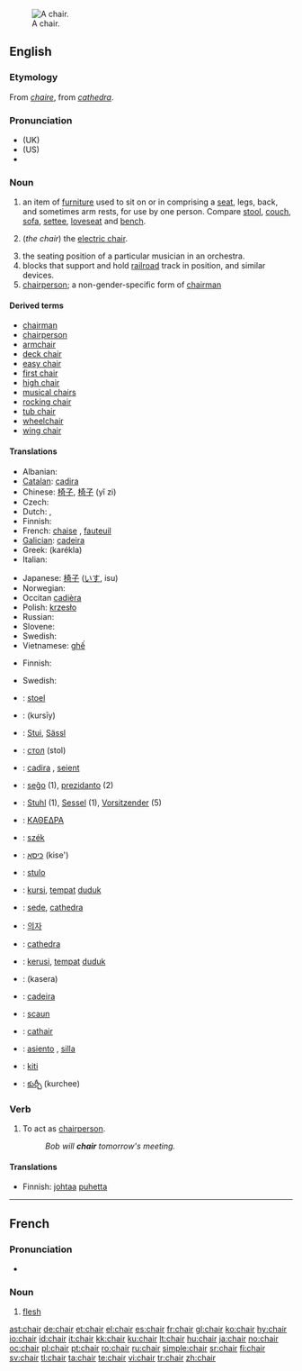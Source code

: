 [[Image:Chair.png|thumb|right|A chair.]]
==English==

{{rank|perfectly|fixed|leaves|852|chair|date|summer|simply}}

===Etymology===
From {{MF.}} ''[[chaire]]'', from {{L.}} ''[[cathedra]]''.

===Pronunciation===
* (UK) {{IPA|/ʧɛə(r)/}}
* (US) {{IPA|/ʧɐɹ/}}
* {{audio|en-us-chair.ogg|Audio (US)}}

===Noun===
{{en-noun}}

# an item of [[furniture]] used to sit on or in comprising a [[seat]], legs, back, and sometimes arm rests, for use by one person.  Compare [[stool]], [[couch]], [[sofa]], [[settee]], [[loveseat]] and [[bench]].
# {{slang}} (''the chair'') the [[electric chair]].
# the seating position of a particular musician in an orchestra.
# blocks that support and hold [[railroad]] track in position, and similar devices.
# [[chairperson]]; a non-gender-specific form of [[chairman]]

====Derived terms====
* [[chairman]]
* [[chairperson]]
* [[armchair]]
* [[deck chair]]
* [[easy chair]]
* [[first chair]]
* [[high chair]]
* [[musical chairs]]
* [[rocking chair]]
* [[tub chair]]
* [[wheelchair]]
* [[wing chair]]

====Translations====
{{trans-top|furniture}}
* Albanian: {{t-|sq|karrige|f|xs=Albanian}}
* [[Catalan]]: [[cadira]] {{f}}
* Chinese: [[椅子]], [[椅子]] (yǐ zi)
* Czech: {{t+|cs|židle|f}}
* Dutch: {{t+|nl|stoel|m}}, {{t-|nl|zetel|m}}
* Finnish: {{t+|fi|tuoli}}
* French: [[chaise]] {{f}}, [[fauteuil]] {{m}}
* [[Galician]]: [[cadeira]] {{f}}
* Greek: {{t|el|καρέκλα|f|sc=Grek}} (karékla)
* Italian: {{t+|it|sedia|f}}
{{trans-mid}}
* Japanese: [[椅子]] ([[いす]], isu)
* Norwegian: {{t+|no|stol|m}}
* Occitan [[cadièra]] {{f}}
* Polish: [[krzesło]] {{n}}
* Russian: {{t+|ru|стул|m|tr=stul|sc=Cyrl}}
* Slovene: {{t+|sl|stol|m}}
* Swedish: {{t+|sv|stol|c}}
* Vietnamese: [[ghế]]
{{trans-bottom}}

{{trans-top|chairperson}}
* Finnish: {{t+|fi|puheenjohtaja}}
{{trans-mid}}
* Swedish: {{t-|sv|ordförande|c}}
{{trans-bottom}}

{{checktrans}}
{{trans-top|translations to be checked}}
* {{ttbc|Afrikaans}}: [[stoel]] {{m}}
* {{ttbc|Arabic}}: {{ARchar|[[كرسي]]}} (kursīy)
* {{ttbc|Bavarian}}: [[Stui]], [[Sässl]]
* {{ttbc|Bulgarian}}: [[стол]] (stol) {{m}}
* {{ttbc|Catalan}}: [[cadira]] {{f}}, [[seient]] {{m}}
* {{ttbc|Esperanto}}: [[seĝo]] (1), [[prezidanto]] (2)
* {{ttbc|German}}: [[Stuhl]] {{m}} (1), [[Sessel]] {{m}} (1), [[Vorsitzender]] (5)
* {{ttbc|Greek, Ancient}}: [[ΚΑΘΕΔΡΑ]] {{f}}
* {{ttbc|Hungarian}}: [[szék]]
* {{ttbc|Hebrew}}: [[כיסא]] (kise') {{m}}
* {{ttbc|Ido}}: [[stulo]]
* {{ttbc|Indonesian}}: [[kursi]], [[tempat]] [[duduk]]
{{trans-mid}}
* {{ttbc|Interlingua}}: [[sede]], [[cathedra]]
* {{ttbc|Korean}}: [[의자]]
* {{ttbc|Latin}}: [[cathedra]] {{f}}
* {{ttbc|Malaysian}}: [[kerusi]], [[tempat]] [[duduk]]
* {{ttbc|Malayalam}}: (kasera)
* {{ttbc|Portuguese}}: [[cadeira]] {{f}}
* {{ttbc|Romanian}}: [[scaun]] {{n}}
* {{ttbc|Scottish Gaelic}}: [[cathair]] {{m}}
* {{ttbc|Spanish}}: [[asiento]] {{m}}, [[silla]] {{f}}
* {{ttbc|Swahili}}: [[kiti]]
* {{ttbc|Telugu}}: [[కుర్చీ]] (kurchee)
{{trans-bottom}}

===Verb===
{{en-verb}}

# To act as [[chairperson]].
#: ''Bob will '''chair''' tomorrow's meeting.''

====Translations====
{{trans-top|to act as chairperson}}
* Finnish: [[johtaa]] [[puhe|puhetta]]
{{trans-bottom}}

----

==French==

===Pronunciation===
* {{IPA|/ʃɛʁ/}}

===Noun===
{{fr-noun|f}}

# [[flesh]]

[[ast:chair]]
[[de:chair]]
[[et:chair]]
[[el:chair]]
[[es:chair]]
[[fr:chair]]
[[gl:chair]]
[[ko:chair]]
[[hy:chair]]
[[io:chair]]
[[id:chair]]
[[it:chair]]
[[kk:chair]]
[[ku:chair]]
[[lt:chair]]
[[hu:chair]]
[[ja:chair]]
[[no:chair]]
[[oc:chair]]
[[pl:chair]]
[[pt:chair]]
[[ro:chair]]
[[ru:chair]]
[[simple:chair]]
[[sr:chair]]
[[fi:chair]]
[[sv:chair]]
[[tl:chair]]
[[ta:chair]]
[[te:chair]]
[[vi:chair]]
[[tr:chair]]
[[zh:chair]]